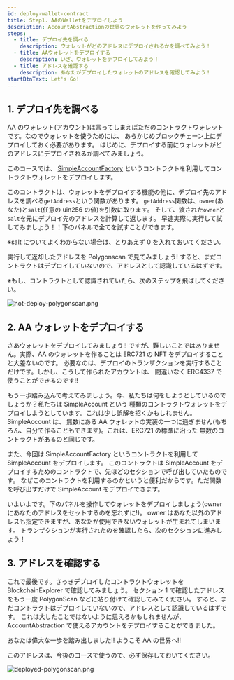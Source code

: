 ```yaml
---
id: deploy-wallet-contract
title: Step1. AAのWalletをデプロイしよう
description: AccountAbstractionの世界のウォレットを作ってみよう
steps:
  - title: デプロイ先を調べる
    description: ウォレットがどのアドレスにデプロイされるかを調べてみよう！
  - title: AAウォレットをデプロイする
    description: いざ、ウォレットをデプロイしてみよう！
  - title: アドレスを確認する
    description: あなたがデプロイしたウォレットのアドレスを確認してみよう！
startBtnText: Let's Go!
---
```


## 1. デプロイ先を調べる

AA のウォレット(アカウント)は言ってしまえばただのコントラクトウォレットです。なのでウォレットを使うためには、
あらかじめブロックチェーン上にデプロイしておく必要があります。
はじめに、デプロイする前にウォレットがどのアドレスにデプロイされるか調べてみましょう。

このコースでは、
[SimpleAccountFactory](https://polygonscan.com/address/0x9406Cc6185a346906296840746125a0E44976454)
というコントラクトを利用してコントラクトウォレットをデプロイします。

このコントラクトは、ウォレットをデプロイする機能の他に、デプロイ先のアドレスを調べる`getAddress`という関数があります。
`getAddress`関数は、`owner`(あなた)と`salt`(任意の uin256 の値)を引数に取ります。
そして、渡された`owner`と`salt`を元にデプロイ先のアドレスを計算して返します。
早速実際に実行して試してみましょう！！下のパネルで全てを試すことができます。

※salt についてよくわからない場合は、とりあえず 0 を入れておいてください。

<ContractCallPanel contract="simpleFactory" functionName="getAddress" />

実行して返却したアドレスを Polygonscan で見てみましょう! すると、まだコントラクトはデプロイしていないので、アドレスとして認識しているはずです。

※もし、コントラクトとして認識されていたら、次のステップを飛ばしてください。

![not-deploy-polygonscan.png](/images/not-deploy-polygonscan.png)

## 2. AA ウォレットをデプロイする

さあウォレットをデプロイしてみましょう!! ですが、難しいことではありません。実際、AA のウォレットを作ることは
ERC721 の NFT をデプロイすることと大差ないのです。
必要なのは、デプロイのトランザクションを実行することだけです。しかし、こうして作られたアカウントは、
間違いなく ERC4337 で使うことができるのです!!

もう一歩踏み込んで考えてみましょう。今、私たちは何をしようとしているのでしょうか？私たちは SimpleAccount という
種類のコントラクトウォレットをデプロイしようとしています。これは少し誤解を招くかもしれません。 SimpleAccount は、
無数にある AA ウォレットの実装の一つに過ぎません(もちろん、自分で作ることもできます)。これは、ERC721 の標準に沿った
無数のコントラクトがあるのと同じです。

また、今回は SimpleAccountFactory というコントラクトを利用して SimpleAccount をデプロイします。
このコントラクトは SimpleAccount をデプロイするためのコントラクトで、先ほどのセクションで呼び出していたものです。
なぜこのコントラクトを利用するのかというと便利だからです。ただ関数を呼び出すだけで SimpleAccount をデプロイできます。

いよいよです。下のパネルを操作してウォレットをデプロイしましょう(owner にあなたのアドレスをセットするのを忘れずに!)。
owner はあなた以外のアドレスも指定できますが、あなたが使用できないウォレットが生まれてしまいます。
トランザクションが実行されたのを確認したら、次のセクションに進みしょう！

<ContractCallPanel contract="simpleFactory" functionName="createAccount" />

## 3. アドレスを確認する

これで最後です。さっきデプロイしたコントラクトウォレットを BlockchainExplorer で確認してみましょう。
セクション 1 で確認したアドレスをもう一度 PolygonScan などに貼り付けて確認してみてください。
すると、まだコントラクトはデプロイしていないので、アドレスとして認識しているはずです。
これは大したことではないように思えるかもしれませんが、AccountAbstraction で使えるアカウントをデプロイすることができました。

あなたは偉大な一歩を踏み出しました!! ようこそ AA の世界へ!!

このアドレスは、今後のコースで使うので、必ず保存しておいてください。

![deployed-polygonscan.png](/images/deployed-polygonscan.png)

